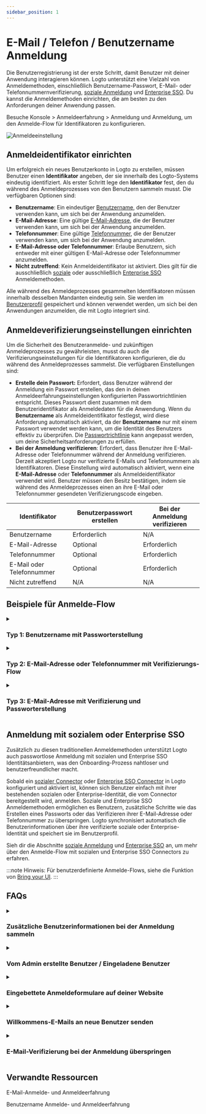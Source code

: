 ```yaml
---
sidebar_position: 1
---
```


# E-Mail / Telefon / Benutzername Anmeldung

Die Benutzerregistrierung ist der erste Schritt, damit Benutzer mit deiner Anwendung interagieren können. Logto unterstützt eine Vielzahl von Anmeldemethoden, einschließlich Benutzername-Passwort, E-Mail- oder Telefonnummernverifizierung, [soziale Anmeldung](/end-user-flows/sign-up-and-sign-in/social-sign-in) und [Enterprise SSO](/end-user-flows/enterprise-sso). Du kannst die Anmeldemethoden einrichten, die am besten zu den Anforderungen deiner Anwendung passen.

Besuche <CloudLink to="/sign-in-experience/sign-up-and-sign-in">Konsole > Anmeldeerfahrung > Anmeldung und Anmeldung</CloudLink>, um den Anmelde-Flow für Identifikatoren zu konfigurieren.

![Anmeldeeinstellung](./assets/sign-in-experience-sign-up.png)

## Anmeldeidentifikator einrichten

Um erfolgreich ein neues Benutzerkonto in Logto zu erstellen, müssen Benutzer einen **Identifikator** angeben, der sie innerhalb des Logto-Systems eindeutig identifiziert. Als erster Schritt lege den **Identifikator** fest, den du während des Anmeldeprozesses von den Benutzern sammeln musst. Die verfügbaren Optionen sind:

- **Benutzername**: Ein eindeutiger [Benutzername](/user-management/user-data#username), den der Benutzer verwenden kann, um sich bei der Anwendung anzumelden.
- **E-Mail-Adresse**: Eine gültige [E-Mail-Adresse](/user-management/user-data#primary_email), die der Benutzer verwenden kann, um sich bei der Anwendung anzumelden.
- **Telefonnummer**: Eine gültige [Telefonnummer](/user-management/user-data#primary_phone), die der Benutzer verwenden kann, um sich bei der Anwendung anzumelden.
- **E-Mail-Adresse oder Telefonnummer**: Erlaube Benutzern, sich entweder mit einer gültigen E-Mail-Adresse oder Telefonnummer anzumelden.
- **Nicht zutreffend**: Kein Anmeldeidentifikator ist aktiviert. Dies gilt für die ausschließlich [soziale](/end-user-flows/sign-up-and-sign-in/social-sign-in) oder ausschließlich [Enterprise SSO](/end-user-flows/enterprise-sso) Anmeldemethoden.

Alle während des Anmeldeprozesses gesammelten Identifikatoren müssen innerhalb desselben Mandanten eindeutig sein. Sie werden im [Benutzerprofil](/user-management/user-data#user-profile) gespeichert und können verwendet werden, um sich bei den Anwendungen anzumelden, die mit Logto integriert sind.

## Anmeldeverifizierungseinstellungen einrichten

Um die Sicherheit des Benutzeranmelde- und zukünftigen Anmeldeprozesses zu gewährleisten, musst du auch die Verifizierungseinstellungen für die Identifikatoren konfigurieren, die du während des Anmeldeprozesses sammelst. Die verfügbaren Einstellungen sind:

- **Erstelle dein Passwort:** Erfordert, dass Benutzer während der Anmeldung ein Passwort erstellen, das den in deinen Anmeldeerfahrungseinstellungen konfigurierten Passwortrichtlinien entspricht. Dieses Passwort dient zusammen mit dem Benutzeridentifikator als Anmeldedaten für die Anwendung. Wenn du **Benutzername** als Anmeldeidentifikator festlegst, wird diese Anforderung automatisch aktiviert, da der **Benutzername** nur mit einem Passwort verwendet werden kann, um die Identität des Benutzers effektiv zu überprüfen. Die [Passwortrichtlinie](/end-user-flows/sign-up-and-sign-in/reset-password#set-up-password-policy) kann angepasst werden, um deine Sicherheitsanforderungen zu erfüllen.
- **Bei der Anmeldung verifizieren**: Erfordert, dass Benutzer ihre E-Mail-Adresse oder Telefonnummer während der Anmeldung verifizieren. Derzeit akzeptiert Logto nur verifizierte E-Mails und Telefonnummern als Identifikatoren. Diese Einstellung wird automatisch aktiviert, wenn eine **E-Mail-Adresse** oder **Telefonnummer** als Anmeldeidentifikator verwendet wird. Benutzer müssen den Besitz bestätigen, indem sie während des Anmeldeprozesses einen an ihre E-Mail oder Telefonnummer gesendeten Verifizierungscode eingeben.

| Identifikator             | Benutzerpasswort erstellen | Bei der Anmeldung verifizieren |
| ------------------------- | -------------------------- | ------------------------------ |
| Benutzername              | Erforderlich               | N/A                            |
| E-Mail-Adresse            | Optional                   | Erforderlich                   |
| Telefonnummer             | Optional                   | Erforderlich                   |
| E-Mail oder Telefonnummer | Optional                   | Erforderlich                   |
| Nicht zutreffend          | N/A                        | N/A                            |

## Beispiele für Anmelde-Flow

<details>
  <summary>

### Typ 1: Benutzername mit Passworterstellung

</summary>

Wähle den **Benutzernamen** als Anmeldeidentifikator. Erstelle dein Passwort wird erzwungen aktiviert.

![Benutzername und Passwort Anmeldung](./assets/sign-up-username-password.png)

</details>

<details>
  <summary>

### Typ 2: E-Mail-Adresse oder Telefonnummer mit Verifizierungs-Flow

</summary>

Wähle die **E-Mail-Adresse oder Telefonnummer** als Anmeldeidentifikator. **Bei der Anmeldung verifizieren** wird erzwungen aktiviert.

![E-Mail oder Telefonnummer Anmeldung mit Verifizierung](./assets/sign-up-email-verification.png)

</details>

<details>
  <summary>

### Typ 3: E-Mail-Adresse mit Verifizierung und Passworterstellung

</summary>

Wähle die **E-Mail-Adresse** als Anmeldeidentifikator. **Bei der Anmeldung verifizieren** wird erzwungen aktiviert. Aktiviere **Erstelle dein Passwort**, um Benutzer zu verpflichten, während der Anmeldung ein Passwort zu erstellen. (Gleiches gilt für den Anmelde-Flow mit Telefonnummer)

![E-Mail Anmeldung mit Verifizierung und Passworterstellung](./assets/sign-up-email-password.png)

</details>

## Anmeldung mit sozialem oder Enterprise SSO

Zusätzlich zu diesen traditionellen Anmeldemethoden unterstützt Logto auch passwortlose Anmeldung mit sozialen und Enterprise SSO Identitätsanbietern, was den Onboarding-Prozess nahtloser und benutzerfreundlicher macht.

Sobald ein [sozialer Connector](/connectors/social-connectors) oder [Enterprise SSO Connector](/connectors/enterprise-connectors) in Logto konfiguriert und aktiviert ist, können sich Benutzer einfach mit ihrer bestehenden sozialen oder Enterprise-Identität, die vom Connector bereitgestellt wird, anmelden. Soziale und Enterprise SSO Anmeldemethoden ermöglichen es Benutzern, zusätzliche Schritte wie das Erstellen eines Passworts oder das Verifizieren ihrer E-Mail-Adresse oder Telefonnummer zu überspringen. Logto synchronisiert automatisch die Benutzerinformationen über ihre verifizierte soziale oder Enterprise-Identität und speichert sie im Benutzerprofil.

Sieh dir die Abschnitte [soziale Anmeldung](/end-user-flows/sign-up-and-sign-in/social-sign-in/) und [Enterprise SSO](/end-user-flows/enterprise-sso/) an, um mehr über den Anmelde-Flow mit sozialen und Enterprise SSO Connectors zu erfahren.

:::note
Hinweis: Für benutzerdefinierte Anmelde-Flows, siehe die Funktion von [Bring your UI](/customization/bring-your-ui/).
:::

## FAQs

<details>
  <summary>

### Zusätzliche Benutzerinformationen bei der Anmeldung sammeln

</summary>
  
Um zusätzliche Benutzerprofilinformationen (z. B. Vollständiger Name, Geburtsdatum, Firmenname) während der Anmeldung zu sammeln, hast du zwei Optionen:

- **Selbst gehostete Onboarding-Flows**: Leite Benutzer nach erfolgreicher Anmeldung zu deinem eigenen Onboarding-Flow weiter, um anpassbare Datensammlungen durchzuführen.
- **Bring your own UI**: Passe deinen eigenen Anmelde-Flow mit unserer Bring your own UI-Funktion und der Benutzerprofil-Einstellungen API (kommt bald) an.

</details>

<details>
  <summary>

### Vom Admin erstellte Benutzer / Eingeladene Benutzer

</summary>

Erfahre, wie du den [Einladung nur Anmelde-Flow](/end-user-flows/sign-up-and-sign-in/disable-user-registration/#implement-an-invitation-only-sign-up-flow) implementierst.

</details>

<details>
  <summary>

### Eingebettete Anmeldeformulare auf deiner Website

</summary>
  
Logto unterstützt derzeit keine Headless API für Anmeldung und Registrierung. Du kannst die [Bring your UI](/customization/bring-your-ui/) Funktion verwenden, um dein eigenes Anmeldeformular zu Logto hochzuladen oder die Anmeldeparameter verwenden, um Benutzerinformationen von deiner Website zu Logto zu übertragen. Erfahre mehr über die Benutzeridentifikator-Übertragung bei [Authentifizierungsparameter](/end-user-flows/authentication-parameters/).

</details>

<details>
  <summary>

### Willkommens-E-Mails an neue Benutzer senden

</summary>

Abonniere das `User.Created` Webhook-Ereignis, um eine Willkommens-E-Mail an neue Benutzer zu senden. Erfahre mehr über [Webhook-Ereignisse](/developers/webhooks/webhooks-events/#data-mutation-hook-events).

</details>

<details>
  <summary>

### E-Mail-Verifizierung bei der Anmeldung überspringen

</summary>

Derzeit unterstützt Logto nur verifizierte E-Mails und Telefonnummern als Identifikatoren. Der Verifizierungsprozess ist erforderlich, um die Sicherheit und den Besitz des Benutzeridentifikators zu gewährleisten.
Die Unterstützung für nicht verifizierte E-Mails oder Telefonnummern steht auf unserer [Roadmap](https://logto.productlane.com/roadmap). Bleib dran für Updates!

</details>

## Verwandte Ressourcen

<Url href="https://www.youtube.com/watch?v=64rBXpWbScc">E-Mail-Anmelde- und Anmeldeerfahrung</Url>

<Url href="https://www.youtube.com/watch?v=chQxCJX6e6w">
  Benutzername Anmelde- und Anmeldeerfahrung
</Url>

